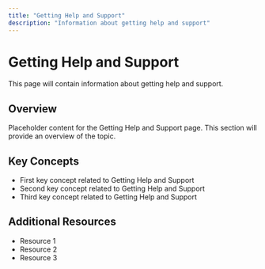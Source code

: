 ```yaml
---
title: "Getting Help and Support"
description: "Information about getting help and support"
---
```


# Getting Help and Support

This page will contain information about getting help and support.

## Overview

Placeholder content for the Getting Help and Support page. This section will provide an overview of the topic.

## Key Concepts

- First key concept related to Getting Help and Support
- Second key concept related to Getting Help and Support
- Third key concept related to Getting Help and Support

## Additional Resources

- Resource 1
- Resource 2
- Resource 3
